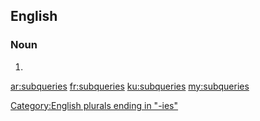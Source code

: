 ==English==

===Noun===
{{head|en}}

# {{plural of|subquery}}

[[Category:English plurals ending in "-ies"]]

[[ar:subqueries]]
[[fr:subqueries]]
[[ku:subqueries]]
[[my:subqueries]]